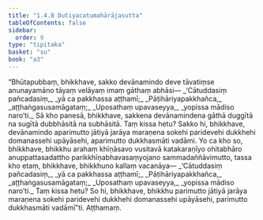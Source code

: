 ```yaml
---
title: "1.4.8 Dutiyacatumahārājasutta"
tableOfContents: false
sidebar:
  order: 9
type: "tipitaka"
basket: "su"
book: "a3"
---
```



<DynamicBreadcrumb />

<Division number="38" book="a3">

<Paragraph number="242" book="a3">
“Bhūtapubbaṃ, bhikkhave, sakko devānamindo deve tāvatiṃse anunayamāno tāyaṃ velāyaṃ imaṃ gāthaṃ abhāsi—
</Paragraph>

<Paragraph number="243" type="verses" book="a3">
_‘Cātuddasiṃ pañcadasiṃ,_  
_yā ca pakkhassa aṭṭhamī;_  
_Pāṭihāriyapakkhañca,_  
_aṭṭhaṅgasusamāgataṃ;_  
_Uposathaṃ upavaseyya,_  
_yopissa mādiso naro’ti._  

</Paragraph>

<Paragraph number="244" book="a3">
Sā kho panesā, bhikkhave, sakkena devānamindena gāthā duggītā na sugītā dubbhāsitā na subhāsitā. Taṃ kissa hetu? Sakko hi, bhikkhave, devānamindo aparimutto jātiyā jarāya maraṇena sokehi paridevehi dukkhehi domanassehi upāyāsehi, aparimutto dukkhasmāti vadāmi.
</Paragraph>

<Paragraph number="245" book="a3">
Yo ca kho so, bhikkhave, bhikkhu arahaṃ khīṇāsavo vusitavā katakaraṇīyo ohitabhāro anuppattasadattho parikkhīṇabhavasaṃyojano sammadaññāvimutto, tassa kho etaṃ, bhikkhave, bhikkhuno kallaṃ vacanāya—
</Paragraph>

<Paragraph number="246" type="verses" book="a3">
_‘Cātuddasiṃ pañcadasiṃ,_  
_yā ca pakkhassa aṭṭhamī;_  
_Pāṭihāriyapakkhañca,_  
_aṭṭhaṅgasusamāgataṃ;_  
_Uposathaṃ upavaseyya,_  
_yopissa mādiso naro’ti._  

</Paragraph>

<Paragraph number="247" book="a3">
Taṃ kissa hetu? So hi, bhikkhave, bhikkhu parimutto jātiyā jarāya maraṇena sokehi paridevehi dukkhehi domanassehi upāyāsehi, parimutto dukkhasmāti vadāmī”ti.

</Paragraph>
</Division>

<Paragraph number="248" type="center" book="a3">
Aṭṭhamaṃ.
</Paragraph>